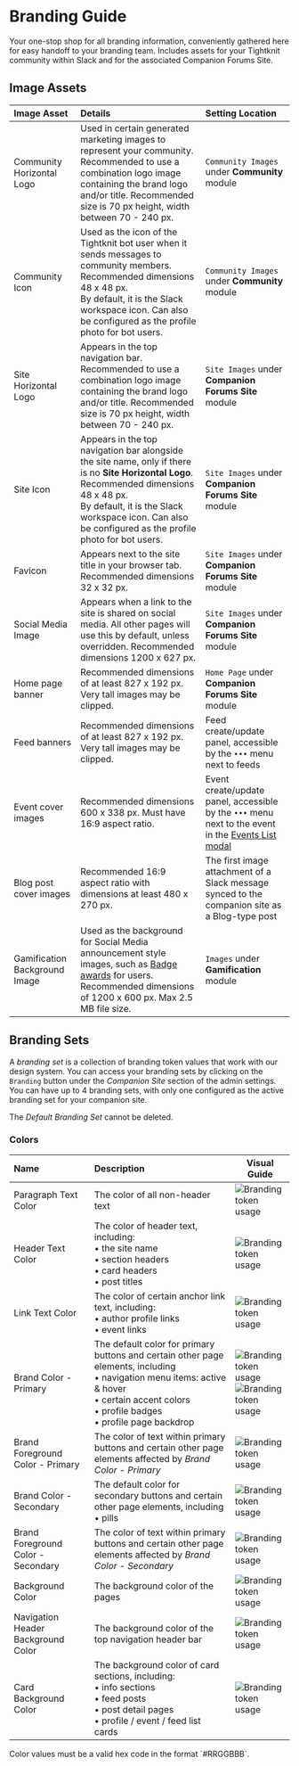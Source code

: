 
# Branding Guide

Your one-stop shop for all branding information, conveniently gathered here for easy handoff to your branding team. Includes assets for your Tightknit community within Slack and for the associated Companion Forums Site.

## Image Assets

| Image Asset                   | Details                                                                                                                                                                                                                                                  | Setting Location                                                                                                                           |
| :---------------------------- | :------------------------------------------------------------------------------------------------------------------------------------------------------------------------------------------------------------------------------------------------------- | :----------------------------------------------------------------------------------------------------------------------------------------- |
| Community Horizontal Logo     | Used in certain generated marketing images to represent your community. Recommended to use a combination logo image containing the brand logo and/or title. Recommended size is 70 px height, width between 70 - 240 px.                                 | `Community Images` under **Community** module                                                                                              |
| Community Icon                | Used as the icon of the Tightknit bot user when it sends messages to community members. Recommended dimensions 48 x 48 px. <br/> By default, it is the Slack workspace icon. Can also be configured as the profile photo for bot users.                  | `Community Images` under **Community** module                                                                                              |
| Site Horizontal Logo          | Appears in the top navigation bar. Recommended to use a combination logo image containing the brand logo and/or title. Recommended size is 70 px height, width between 70 - 240 px.                                                                      | `Site Images` under **Companion Forums Site** module                                                                                       |
| Site Icon                     | Appears in the top navigation bar alongside the site name, only if there is no **Site Horizontal Logo**. Recommended dimensions 48 x 48 px. <br/> By default, it is the Slack workspace icon. Can also be configured as the profile photo for bot users. | `Site Images` under **Companion Forums Site** module                                                                                       |
| Favicon                       | Appears next to the site title in your browser tab. Recommended dimensions 32 x 32 px.                                                                                                                                                                   | `Site Images` under **Companion Forums Site** module                                                                                       |
| Social Media Image            | Appears when a link to the site is shared on social media. All other pages will use this by default, unless overridden. Recommended dimensions 1200 x 627 px.                                                                                            | `Site Images` under **Companion Forums Site** module                                                                                       |
| Home page banner              | Recommended dimensions of at least 827 x 192 px. Very tall images may be clipped.                                                                                                                                                                        | `Home Page` under **Companion Forums Site** module                                                                                         |
| Feed banners                  | Recommended dimensions of at least 827 x 192 px. Very tall images may be clipped.                                                                                                                                                                        | Feed create/update panel, accessible by the `•••` menu next to feeds                                                                       |
| Event cover images            | Recommended dimensions 600 x 338 px. Must have 16:9 aspect ratio.                                                                                                                                                                                        | Event create/update panel, accessible by the `•••` menu next to the event in the [Events List modal](/events/get-started#accessing-events) |
| Blog post cover images        | Recommended 16:9 aspect ratio with dimensions at least 480 x 270 px.                                                                                                                                                                                     | The first image attachment of a Slack message synced to the companion site as a Blog-type post                                             |
| Gamification Background Image | Used as the background for Social Media announcement style images, such as [Badge awards](/gamification/badges#send-a-badge) for users. Recommended dimensions of 1200 x 600 px. Max 2.5 MB file size.                                                   | `Images` under **Gamification** module                                                                                                     |

## Branding Sets

A _branding set_ is a collection of branding token values that work with our design system. You can access your branding sets by clicking on the `Branding` button under the _Companion Site_ section of the admin settings. You can have up to 4 branding sets, with only one configured as the active branding set for your companion site.

<Callout type="info">The _Default Branding Set_ cannot be deleted.</Callout>

### Colors

| Name                               | Description                                                                                                                                                                                                   | Visual Guide                                                                                                                                               |
| :--------------------------------- | :------------------------------------------------------------------------------------------------------------------------------------------------------------------------------------------------------------ | ---------------------------------------------------------------------------------------------------------------------------------------------------------- |
| Paragraph Text Color               | The color of all non-header text                                                                                                                                                                              | ![Branding token usage](/tightknit-site/branding/color-paragraph-text.png)                                                                                 |
| Header Text Color                  | The color of header text, including: <br/>• the site name <br/>• section headers <br/>• card headers <br/>• post titles                                                                                       | ![Branding token usage](/tightknit-site/branding/color-header-text.png)                                                                                    |
| Link Text Color                    | The color of certain anchor link text, including: <br/>• author profile links <br/>• event links                                                                                                              | ![Branding token usage](/tightknit-site/branding/color-link-text.png)                                                                                      |
| Brand Color - Primary              | The default color for primary buttons and certain other page elements, including <br/>• navigation menu items: active & hover <br/>• certain accent colors <br/>• profile badges <br/>• profile page backdrop | ![Branding token usage](/tightknit-site/branding/color-primary-brand.png) <br/> ![Branding token usage](/tightknit-site/branding/color-primary-brand2.png) |
| Brand Foreground Color - Primary   | The color of text within primary buttons and certain other page elements affected by _Brand Color - Primary_                                                                                                  | ![Branding token usage](/tightknit-site/branding/color-primary-brand.png)                                                                                  |
| Brand Color - Secondary            | The default color for secondary buttons and certain other page elements, including <br/>• pills                                                                                                               | ![Branding token usage](/tightknit-site/branding/color-secondary-brand.png)                                                                                |
| Brand Foreground Color - Secondary | The color of text within primary buttons and certain other page elements affected by _Brand Color - Secondary_                                                                                                | ![Branding token usage](/tightknit-site/branding/color-secondary-onbrand.png)                                                                              |
| Background Color                   | The background color of the pages                                                                                                                                                                             | ![Branding token usage](/tightknit-site/branding/color-background.png)                                                                                     |
| Navigation Header Background Color | The background color of the top navigation header bar                                                                                                                                                         | ![Branding token usage](/tightknit-site/branding/color-background-nav.png)                                                                                 |
| Card Background Color              | The background color of card sections, including: <br/>• info sections <br/>• feed posts <br/>• post detail pages <br/>• profile / event / feed list cards                                                    | ![Branding token usage](/tightknit-site/branding/color-background-card.png)                                                                                |

<Callout type="info">
  Color values must be a valid hex code in the format `#RRGGBBB`.
</Callout>
